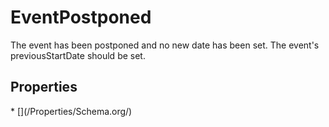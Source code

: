   
# EventPostponed

The event has been postponed and no new date has been set. The event's previousStartDate should be set.

## Properties

<Grid>
* [](/Properties/Schema.org/)
</Grid>

